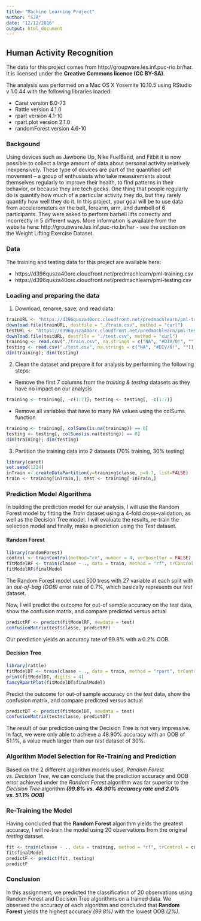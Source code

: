 ```yaml
---
title: "Machine Learning Project"
author: "SJR"
date: "12/12/2016"
output: html_document
---
```


## Human Activity Recognition

The data for this project comes from http://groupware.les.inf.puc-rio.br/har. It is licensed under the **Creative Commons licence (CC BY-SA)**.

The analysis was performed on a Mac OS X Yosemite 10.10.5 using RStudio v 1.0.44 with the following libraries loaded:  

- Caret version 6.0-73  
- Rattle version 4.1.0  
- rpart version 4.1-10  
- rpart.plot version 2.1.0  
- randomForest version 4.6-10

### Backgound
Using devices such as Jawbone Up, Nike FuelBand, and Fitbit it is now possible to collect a large amount of data about personal activity relatively inexpensively. These type of devices are part of the quantified self movement – a group of enthusiasts who take measurements about themselves regularly to improve their health, to find patterns in their behavior, or because they are tech geeks. One thing that people regularly do is quantify how much of a particular activity they do, but they rarely quantify how well they do it. In this project, your goal will be to use data from accelerometers on the belt, forearm, arm, and dumbell of 6 participants. They were asked to perform barbell lifts correctly and incorrectly in 5 different ways. More information is available from the website here: http://groupware.les.inf.puc-rio.br/har - see the section on the Weight Lifting Exercise Dataset.

### Data
The training and testing data for this project are available here: 

- https://d396qusza40orc.cloudfront.net/predmachlearn/pml-training.csv  
- https://d396qusza40orc.cloudfront.net/predmachlearn/pml-testing.csv

### Loading and preparing the data

1. Download, rename, save, and read data
``` r
trainURL <- "https://d396qusza40orc.cloudfront.net/predmachlearn/pml-training.csv"
download.file(trainURL, destfile = "./train.csv", method = "curl")
testURL <- "https://d396qusza40orc.cloudfront.net/predmachlearn/pml-testing.csv"
download.file(testURL, destfile = "./test.csv", method = "curl")
training <- read.csv("./train.csv", na.strings = c("NA", "#DIV/0!", ""))
testing <- read.csv("./test.csv", na.strings = c("NA", "#DIV/0!", ""))
dim(training); dim(testing)
```

2. Clean the dataset and prepare it for analysis by performing the following steps:  
* Remove the first 7 columns from the _training & testing_ datasets as they have no impact on our analysis
``` r
training <- training[, -c(1:7)]; testing <- testing[, -c(1:7)]
```
* Remove all variables that have to many NA values using the colSums function
``` r
training <- training[, colSums(is.na(training)) == 0]
testing <- testing[, colSums(is.na(testing)) == 0]
dim(training); dim(testing)
```

3. Partition the training data into 2 datasets (70% training, 30% testing)
``` r
library(caret)
set.seed(1234)
inTrain <- createDataPartition(y=training$classe, p=0.7, list=FALSE)
train <- training[inTrain,]; test <- training[-inTrain,]
```

### Prediction Model Algorithms

In building the prediction model for our analysis, I will use the Random Forest model by fitting the *Train* dataset using a 4-fold cross-validation, as well as the Decision Tree model.  I will evaluate the results, re-train the selection model and finally, make a prediction using the *Test* dataset.

#### Random Forest

``` r
library(randomForest)
control <- trainControl(method="cv", number = 4, verboseIter = FALSE)
fitModelRF <- train(classe ~ ., data = train, method = "rf", trControl = control)
fitModelRF$finalModel
```
The Random Forest model used 500 tress with 27 variable at each split with an *out-of-bag (OOB)* error rate of 0.7%, which basically represents our *test* dataset.

Now, I will predict the outcome for out-of sample accuracy on the *test* data, show the confusion matrix, and compare predicted versus actual
``` r
predictRF <- predict(fitModelRF, newdata = test)
confusionMatrix(test$classe, predictRF)
```
Our prediction yields an accuracy rate of 99.8% with a 0.2% OOB.

#### Decision Tree

``` r
library(rattle)
fitModelDT <- train(classe ~ ., data = train, method = "rpart", trControl = control)
print(fitModelDT, digits = 4)
fancyRpartPlot(fitModelDT$finalModel)
```

Predict the outcome for out-of sample accuracy on the *test* data, show the confusion matrix, and compare predicted versus actual
``` r
predictDT <- predict(fitModelDT, newdata = test)
confusionMatrix(test$classe, predictDT)
```
The result of our prediction using the Decision Tree is not very impressive. In fact, we were only able to achieve a 48.90% accuracy with an OOB of 51.1%, a value much larger than our *test* dataset of 30%.

### Algorithm Model Selection for Re-Training and Prediction

Based on the 2 different algorithm models used, *Random Forest vs. Decision Tree*, we can conclude that the prediction accuracy and OOB error achieved under the *Random Forest* algorithm was far superior to the *Decision Tree* algorithm **_(99.8% vs. 48.90% accuracy rate and 2.0% vs. 51.1% OOB)_**

### Re-Training the Model

Having concluded that the **Random Forest** algorithm yields the greatest accuracy, I will re-train the model using 20 observations from the original *testing* dataset.

``` r
fit <- train(classe ~ ., data = training, method = "rf", trControl = control)
fit$finalModel
predictF <- predict(fit, testing)
predictF
```

### Conclusion

In this assignment, we predicted the classification of 20 observations using Random Forest and Decision Tree algorithms on a trained data.  We observed the accuracy of each algorithm and concluded that **Random Forest** yields the highest accuracy *(99.8%)* with the lowest OOB *(2%)*.